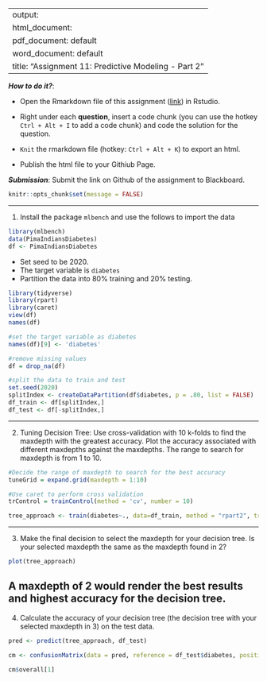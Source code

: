 
---
output: 
  html_document:
  pdf_document: default
  word_document: default
title: "Assignment 11: Predictive Modeling - Part 2"
---

***How to do it?***: 

- Open the Rmarkdown file of this assignment ([link](fa2021_assignment11.Rmd)) in Rstudio. 

- Right under each **question**, insert  a code chunk (you can use the hotkey `Ctrl + Alt + I` to add a code chunk) and code the solution for the question. 

- `Knit` the rmarkdown file (hotkey: `Ctrl + Alt + K`) to export an html.  

-  Publish the html file to your Githiub Page. 

***Submission***: Submit the link on Github of the assignment to Blackboard.

```r
knitr::opts_chunk$set(message = FALSE)
```


-------

1. Install the package `mlbench` and use the follows to import the data

```r
library(mlbench)
data(PimaIndiansDiabetes)
df <- PimaIndiansDiabetes
```

- Set seed to be 2020. 
- The target variable is `diabetes`
- Partition the data into 80% training and 20% testing.  
```r
library(tidyverse)
library(rpart)
library(caret)
view(df)
names(df)

#set the target variable as diabetes
names(df)[9] <- 'diabetes'

#remove missing values
df = drop_na(df)

#split the data to train and test 
set.seed(2020)
splitIndex <- createDataPartition(df$diabetes, p = .80, list = FALSE)
df_train <- df[splitIndex,]
df_test <- df[-splitIndex,]
```

-------

2. Tuning Decision Tree:  Use cross-validation with 10 k-folds to find the maxdepth with the greatest accuracy. Plot the accuracy associated with different maxdepths against the maxdepths. The range to search for maxdepth is from 1 to 10. 
```r
#Decide the range of maxdepth to search for the best accuracy
tuneGrid = expand.grid(maxdepth = 1:10)

#Use caret to perform cross validation
trControl = trainControl(method = 'cv', number = 10)

tree_approach <- train(diabetes~., data=df_train, method = "rpart2", trControl = trControl, tuneGrid = tuneGrid)
```

-------

3. Make the final decision to select the maxdepth for your decision tree.  Is your selected maxdepth the same as the maxdepth found in 2? 
```r
plot(tree_approach)
```
A maxdepth of 2 would render the best results and highest accuracy for the decision tree. 
-------

4. Calculate the accuracy of your decision tree (the decision tree with your selected maxdepth in 3) on the test data. 
```r
pred <- predict(tree_approach, df_test)

cm <- confusionMatrix(data = pred, reference = df_test$diabetes, positive = "pos")

cm$overall[1]
```

